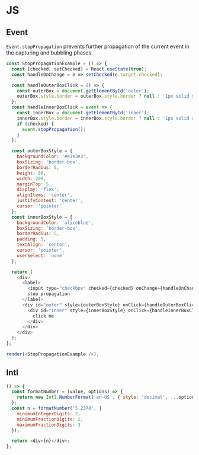 
<Meta title="code/JS" />

# JS

<LiveCodeEditor>

## Event

`Event.stopPropagation` prevents further propagation of the current event in the capturing and bubbling phases.

```js live=true noInline=false
const StopPropagationExample = () => {
  const [checked, setChecked] = React.useState(true);
  const handleOnChange = e => setChecked(e.target.checked);

  const handleOuterBoxClick = () => {
    const outerBox = document.getElementById('outer');
    outerBox.style.border = outerBox.style.border ? null : '1px solid steelblue';
  };
  const handleInnerBoxClick = event => {
    const innerBox = document.getElementById('inner');
    innerBox.style.border = innerBox.style.border ? null : '1px solid steelblue';
    if (checked) {
      event.stopPropagation();
    }
  };

  const outerBoxStyle = {
    backgroundColor: '#e3e3e3',
    boxSizing: 'border-box',
    borderRadius: 5,
    height: 80,
    width: 200,
    marginTop: 5,
    display: 'flex',
    alignItems: 'center',
    justifyContent: 'center',
    cursor: 'pointer'
  };
  const innerBoxStyle = {
    backgroundColor: 'aliceblue',
    boxSizing: 'border-box',
    borderRadius: 5,
    padding: 5,
    textAlign: 'center',
    cursor: 'pointer',
    userSelect: 'none'
  };

  return (
    <div>
      <label>
        <input type="checkbox" checked={checked} onChange={handleOnChange} />
        stop propagation
      </label>
      <div id="outer" style={outerBoxStyle} onClick={handleOuterBoxClick}>
        <div id="inner" style={innerBoxStyle} onClick={handleInnerBoxClick}>
          click me
        </div>
      </div>
    </div>
  );
};

render(<StopPropagationExample />);
```

## Intl

```js live=true
() => {
  const formatNumber = (value, options) => {
    return new Intl.NumberFormat('en-US', { style: 'decimal', ...options }).format(value);
  };
  const n = formatNumber('5.2378', {
    minimumIntegerDigits: 2,
    minimumFractionDigits: 2,
    maximumFractionDigits: 3
  });

  return <div>{n}</div>;
};
```

</LiveCodeEditor>
